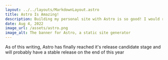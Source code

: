 ```yaml
---
layout: ../../layouts/MarkdownLayout.astro
title: Astro Is Amazing!
description: Building my personal site with Astro is so good! I would recommend Astro if you want to rebuild your personal site!
date: Aug 4, 2022
image_url: /assets/astro.png
image_alt: The banner for Astro, a static site generator
---
```


As of this writing, Astro has finally reached it's release candidate stage and will probably have
a stable release on the end of this year
